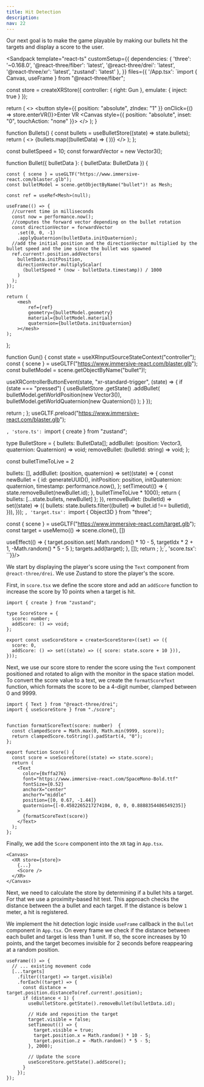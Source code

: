 ```yaml
---
title: Hit Detection
description: 
nav: 22
---
```


Our next goal is to make the game playable by making our bullets hit the targets and display a score to the user.

<Sandpack
  template="react-ts"
  customSetup={{
    dependencies: {
      'three': '~0.168.0',
      '@react-three/fiber': 'latest',
      '@react-three/drei': 'latest',
      '@react-three/xr': 'latest',
      'zustand': 'latest'
    },
  }}
  files={{
    '/App.tsx': `import { Canvas, useFrame } from "@react-three/fiber";

const store = createXRStore({ controller: { right: Gun }, emulate: { inject: true } });

  return (
    <>
      <button style={{ position: "absolute", zIndex: "1" }} onClick={() => store.enterVR()}>Enter VR</button>
      <Canvas style={{ position: "absolute", inset: "0", touchAction: "none" }}>
        <XR store={store}>
            <Environment preset="warehouse" />
            <Bullets />
            <Gltf src="https://www.immersive-react.com/spacestation.glb" />
            <Target targetIdx={0} />
            <Target targetIdx={1} />
            <Target targetIdx={2} />
        </XR>
      </Canvas>
    </>
  );
}

function Bullets() {
  const bullets = useBulletStore((state) => state.bullets);
  return (
    <>
      {bullets.map((bulletData) => (
        <Bullet bulletData={bulletData} key={bulletData.id} />
      ))}
    </>
  );
};

const bulletSpeed = 10;
const forwardVector = new Vector3();

function Bullet({ bulletData }: { bulletData: BulletData }) {

    const { scene } = useGLTF("https://www.immersive-react.com/blaster.glb");
    const bulletModel = scene.getObjectByName("bullet")! as Mesh;

    const ref = useRef<Mesh>(null);

    useFrame(() => {
      //current time in milliseconds
      const now = performance.now();
      //computes the forward vector depending on the bullet rotation
      const directionVector = forwardVector
        .set(0, 0, -1)
        .applyQuaternion(bulletData.initQuaternion);
      //add the initial position and the directionVector multiplied by the bullet speed and the ime since the bullet was spawned
      ref.current!.position.addVectors(
        bulletData.initPosition,
        directionVector.multiplyScalar(
          (bulletSpeed * (now - bulletData.timestamp)) / 1000
        )
      );
    });

    return (
        <mesh
            ref={ref}
            geometry={bulletModel.geometry}
            material={bulletModel.material}
            quaternion={bulletData.initQuaternion}
        ></mesh>
    );
};

function Gun() {
  const state = useXRInputSourceStateContext("controller");
  const { scene } = useGLTF("https://www.immersive-react.com/blaster.glb");
  const bulletModel = scene.getObjectByName("bullet")!;

  useXRControllerButtonEvent(state, "xr-standard-trigger", (state) => {
    if (state === "pressed") {
      useBulletStore
        .getState()
        .addBullet(
          bulletModel.getWorldPosition(new Vector3()),
          bulletModel.getWorldQuaternion(new Quaternion())
        );
    }
  });

  return <primitive object={scene} />;
};
useGLTF.preload("https://www.immersive-react.com/blaster.glb");

`, 'store.ts': `import { create } from "zustand";

type BulletStore = {
  bullets: BulletData[];
  addBullet: (position: Vector3, quaternion: Quaternion) => void;
  removeBullet: (bulletId: string) => void;
};

const bulletTimeToLive = 2

  bullets: [],
  addBullet: (position, quaternion) =>
    set((state) => {
      const newBullet = {
        id: generateUUID(),
        initPosition: position,
        initQuaternion: quaternion,
        timestamp: performance.now(),
      };
      setTimeout(() => {
        state.removeBullet(newBullet.id);
      }, bulletTimeToLive * 1000);
      return { bullets: [...state.bullets, newBullet] };
    }),
  removeBullet: (bulletId) =>
    set((state) => ({
      bullets: state.bullets.filter((bullet) => bullet.id !== bulletId),
    })),
}));
`, 'target.tsx': `import { Object3D } from "three";

  const { scene } = useGLTF("https://www.immersive-react.com/target.glb");
  const target = useMemo(() => scene.clone(), [])

  useEffect(() => {
    target.position.set(
      Math.random() * 10 - 5,
      targetIdx * 2 + 1,
      -Math.random() * 5 - 5
    );
    targets.add(target);
  }, []);
  return <primitive object={target} />;
};`, 'score.tsx': ``}}/>


We start by displaying the player's score using the `Text` component from `@react-three/drei`. We use Zustand to store the player's the score.

First, in `score.tsx` we define the score store and add an `addScore` function to increase the score by 10 points when a target is hit.

```tsx
import { create } from "zustand";

type ScoreStore = {
  score: number;
  addScore: () => void;
};

export const useScoreStore = create<ScoreStore>((set) => ({
  score: 0,
  addScore: () => set((state) => ({ score: state.score + 10 })),
}));
```

Next, we use our score store to render the score using the `Text` component positioned and rotated to align with the monitor in the space station model.
To convert the score value to a text, we create the `formatScoreText` function, which formats the score to be a 4-digit number, clamped between 0 and 9999.

```tsx
import { Text } from "@react-three/drei";
import { useScoreStore } from "./score";


function formatScoreText(score: number)  {
  const clampedScore = Math.max(0, Math.min(9999, score));
  return clampedScore.toString().padStart(4, "0");
};

export function Score() {
  const score = useScoreStore((state) => state.score);
  return (
    <Text
      color={0xffa276}
      font="https://www.immersive-react.com/SpaceMono-Bold.ttf"
      fontSize={0.52}
      anchorX="center"
      anchorY="middle"
      position={[0, 0.67, -1.44]}
      quaternion={[-0.4582265217274104, 0, 0, 0.8888354486549235]}
    >
      {formatScoreText(score)}
    </Text>
  );
};
```

Finally, we add the `Score` component into the `XR` tag in `App.tsx`.

```tsx
<Canvas>
  <XR store={store}>
    {...}
    <Score />
  </XR>
</Canvas>
```


Next, we need to calculate the store by determining if a bullet hits a target.
For that we use a proximity-based hit test. This approach checks the distance between the a bullet and each target. If the distance is below `1` meter, a hit is registered.

We implement the hit detection logic inside `useFrame` callback in the `Bullet` component in `App.tsx`. On every frame we check if the distance between each bullet and target is less than 1 unit. If so, the score increases by 10 points, and the target becomes invisible for 2 seconds before reappearing at a random position.

```tsx
useFrame(() => {
  // ... existing movement code
  [...targets]
    .filter((target) => target.visible)
    .forEach((target) => {
      const distance = target.position.distanceTo(ref.current!.position);
      if (distance < 1) {
        useBulletStore.getState().removeBullet(bulletData.id);

        // Hide and reposition the target
        target.visible = false;
        setTimeout(() => {
          target.visible = true;
          target.position.x = Math.random() * 10 - 5;
          target.position.z = -Math.random() * 5 - 5;
        }, 2000);

        // Update the score
        useScoreStore.getState().addScore();
      }
    });
});
```